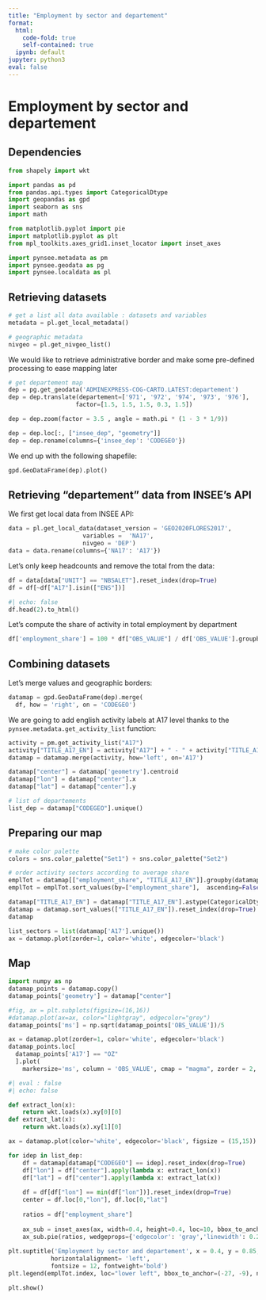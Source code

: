 ```yaml
---
title: "Employment by sector and departement"
format:
  html:
    code-fold: true
    self-contained: true
  ipynb: default
jupyter: python3
eval: false
---
```


# Employment by sector and departement

## Dependencies

```python
from shapely import wkt

import pandas as pd
from pandas.api.types import CategoricalDtype
import geopandas as gpd
import seaborn as sns
import math

from matplotlib.pyplot import pie
import matplotlib.pyplot as plt
from mpl_toolkits.axes_grid1.inset_locator import inset_axes

import pynsee.metadata as pm
import pynsee.geodata as pg
import pynsee.localdata as pl
```


## Retrieving datasets

```python
# get a list all data available : datasets and variables
metadata = pl.get_local_metadata()

# geographic metadata
nivgeo = pl.get_nivgeo_list()
```

We would like to retrieve administrative border and make some pre-defined
processing to ease mapping later

```python
# get departement map
dep = pg.get_geodata('ADMINEXPRESS-COG-CARTO.LATEST:departement')
dep = dep.translate(departement=['971', '972', '974', '973', '976'],
                   factor=[1.5, 1.5, 1.5, 0.3, 1.5])

dep = dep.zoom(factor = 3.5 , angle = math.pi * (1 - 3 * 1/9))

dep = dep.loc[:, ["insee_dep", "geometry"]]
dep = dep.rename(columns={'insee_dep': 'CODEGEO'})
```

We end up with the following shapefile:

```python
gpd.GeoDataFrame(dep).plot()
```

## Retrieving "departement" data from INSEE's API

We first get local data from INSEE API:

```python
data = pl.get_local_data(dataset_version = 'GEO2020FLORES2017',
                     variables =  'NA17',
                     nivgeo = 'DEP')
data = data.rename(columns={'NA17': 'A17'})
```

Let's only keep 
headcounts and remove the total from the data:

```python
df = data[data["UNIT"] == "NBSALET"].reset_index(drop=True)
df = df[~df["A17"].isin(["ENS"])]
```

```python
#| echo: false
df.head(2).to_html()
```

Let's compute the
share of activity in total employment by department


```python
df['employment_share'] = 100 * df["OBS_VALUE"] / df['OBS_VALUE'].groupby(df['CODEGEO']).transform('sum')
```

## Combining datasets

Let's merge values and geographic 
borders:

```python
datamap = gpd.GeoDataFrame(dep).merge(
  df, how = 'right', on = 'CODEGEO')
```

We are going to 
add english activity labels at A17 level
thanks to the `pynsee.metadata.get_activity_list`
function:

```python
activity = pm.get_activity_list("A17")
activity["TITLE_A17_EN"] = activity["A17"] + " - " + activity["TITLE_A17_EN"]
datamap = datamap.merge(activity, how='left', on='A17')
```

```python
datamap["center"] = datamap['geometry'].centroid
datamap["lon"] = datamap["center"].x
datamap["lat"] = datamap["center"].y

# list of departements
list_dep = datamap["CODEGEO"].unique() 
```

## Preparing our map


```python
# make color palette
colors = sns.color_palette("Set1") + sns.color_palette("Set2")

# order activity sectors according to average share
emplTot = datamap[["employment_share", "TITLE_A17_EN"]].groupby(datamap['TITLE_A17_EN']).mean()
emplTot = emplTot.sort_values(by=["employment_share"],  ascending=False)

datamap["TITLE_A17_EN"] = datamap["TITLE_A17_EN"].astype(CategoricalDtype(categories=emplTot.index, ordered=True))
datamap = datamap.sort_values(["TITLE_A17_EN"]).reset_index(drop=True)
datamap
```

```python
list_sectors = list(datamap['A17'].unique())
ax = datamap.plot(zorder=1, color='white', edgecolor='black')
```

## Map

```python
import numpy as np
datamap_points = datamap.copy()
datamap_points['geometry'] = datamap["center"]

#fig, ax = plt.subplots(figsize=(16,16))
#datamap.plot(ax=ax, color="lightgray", edgecolor="grey")
datamap_points['ms'] = np.sqrt(datamap_points['OBS_VALUE'])/5

ax = datamap.plot(zorder=1, color='white', edgecolor='black')
datamap_points.loc[
  datamap_points['A17'] == "OZ"
  ].plot(
    markersize='ms', column = 'OBS_VALUE', cmap = "magma", zorder = 2, ax = ax)
```

```python
#| eval : false
#| echo: false

def extract_lon(x):    
    return wkt.loads(x).xy[0][0]
def extract_lat(x):    
    return wkt.loads(x).xy[1][0]

ax = datamap.plot(color='white', edgecolor='black', figsize = (15,15))

for idep in list_dep:
    df = datamap[datamap["CODEGEO"] == idep].reset_index(drop=True)   
    df["lon"] = df["center"].apply(lambda x: extract_lon(x))
    df["lat"] = df["center"].apply(lambda x: extract_lat(x))
    
    df = df[df["lon"] == min(df["lon"])].reset_index(drop=True)
    center = df.loc[0,"lon"], df.loc[0,"lat"]
    
    ratios = df["employment_share"]
    
    ax_sub = inset_axes(ax, width=0.4, height=0.4, loc=10, bbox_to_anchor=center, bbox_transform=ax.transData)
    ax_sub.pie(ratios, wedgeprops={'edgecolor': 'gray','linewidth': 0.25}, colors = colors)
    
plt.suptitle('Employment by sector and departement', x = 0.4, y = 0.85,
            horizontalalignment= 'left',
            fontsize = 12, fontweight='bold')
plt.legend(emplTot.index, loc="lower left", bbox_to_anchor=(-27, -9), ncol=2)

plt.show()
```

